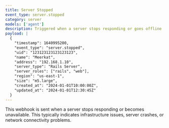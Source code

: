 ```yaml
---
title: Server Stopped
event_type: server.stopped  
category: server
models: ['agent']
description: Triggered when a server stops responding or goes offline
payload: |
  {
    "timestamp": 1640995200,
    "event_type": "server.stopped",
    "uid": "123123123123123123",
    "name": "Meerkat",
    "address": "192.168.1.10",
    "server_type": "Rails Server",
    "server_roles": ["rails", "web"],
    "region": "us-east-1",
    "size": "m5.large",
    "created_at": "2024-01-01T10:00:00Z",
    "updated_at": "2024-01-01T12:30:45Z"
  }
---
```


This webhook is sent when a server stops responding or becomes unavailable. This typically indicates infrastructure issues, server crashes, or network connectivity problems.

